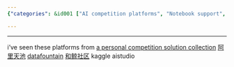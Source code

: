 ```yaml
---
{"categories": &id001 ["AI competition platforms", "Notebook support", "阿里天池", "Datafountain", "和鲸社区", "Kaggle", "Aistudio"], "category": "AI Competitions", "date": "2022-12-13 16:02:10", "description": "Popular AI competition platforms that support notebooks include 阿里天池, Datafountain, 和鲸社区, Kaggle, and Aistudio.", "tags": *id001, "title": "popular ai competition platforms (may with notebook support)"}

---
```


------
i've seen these platforms from [a personal competition solution collection](https://github.com/DLLXW/data-science-competition)
[阿里天池](https://tianchi.aliyun.com/)
[datafountain](https://www.datafountain.cn/)
[和鲸社区](https://www.heywhale.com/)
kaggle
aistudio

